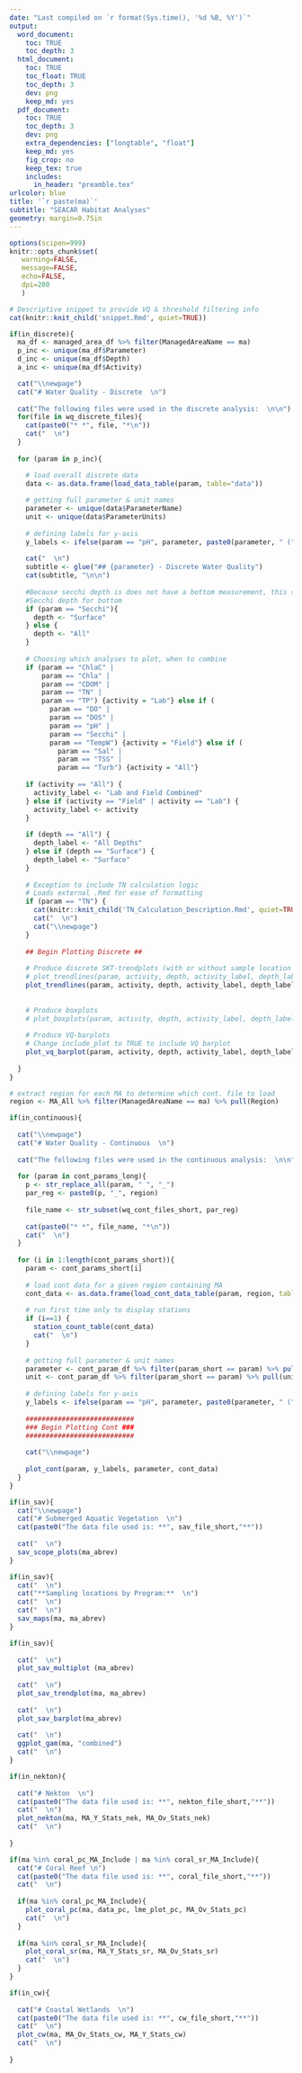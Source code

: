```yaml
---
date: "Last compiled on `r format(Sys.time(), '%d %B, %Y')`"
output:
  word_document:
    toc: TRUE
    toc_depth: 3
  html_document:
    toc: TRUE
    toc_float: TRUE
    toc_depth: 3
    dev: png
    keep_md: yes
  pdf_document:
    toc: TRUE
    toc_depth: 3
    dev: png
    extra_dependencies: ["longtable", "float"]
    keep_md: yes
    fig_crop: no
    keep_tex: true
    includes:
      in_header: "preamble.tex"
urlcolor: blue
title: '`r paste(ma)`'
subtitle: "SEACAR Habitat Analyses"
geometry: margin=0.75in
---
```


```r
options(scipen=999)
knitr::opts_chunk$set(
   warning=FALSE,
   message=FALSE,
   echo=FALSE,
   dpi=200
   )
```



```r

# Descriptive snippet to provide VQ & threshold filtering info
cat(knitr::knit_child('snippet.Rmd', quiet=TRUE))

```


```r

if(in_discrete){
  ma_df <- managed_area_df %>% filter(ManagedAreaName == ma)
  p_inc <- unique(ma_df$Parameter)
  d_inc <- unique(ma_df$Depth)
  a_inc <- unique(ma_df$Activity)

  cat("\\newpage")
  cat("# Water Quality - Discrete  \n")
  
  cat("The following files were used in the discrete analysis:  \n\n")
  for(file in wq_discrete_files){
    cat(paste0("* *", file, "*\n"))
    cat("  \n")
  }
  
  for (param in p_inc){

    # load overall discrete data
    data <- as.data.frame(load_data_table(param, table="data"))
    
    # getting full parameter & unit names
    parameter <- unique(data$ParameterName)
    unit <- unique(data$ParameterUnits)
  
    # defining labels for y-axis
    y_labels <- ifelse(param == "pH", parameter, paste0(parameter, " (" , unit, ")"))
    
    cat("  \n")
    subtitle <- glue("## {parameter} - Discrete Water Quality")
    cat(subtitle, "\n\n")
    
    #Because secchi depth is does not have a bottom measurement, this statement skips
    #Secchi depth for bottom
    if (param == "Secchi"){
      depth <- "Surface"
    } else {
      depth <- "All"
    }
    
    # Choosing which analyses to plot, when to combine 
    if (param == "ChlaC" |
        param == "Chla" |
        param == "CDOM" |
        param == "TN" |
        param == "TP") {activity = "Lab"} else if (
          param == "DO" |
          param == "DOS" |
          param == "pH" |
          param == "Secchi" |
          param == "TempW") {activity = "Field"} else if (
            param == "Sal" |
            param == "TSS" |
            param == "Turb") {activity = "All"}
  
    if (activity == "All") {
      activity_label <- "Lab and Field Combined"
    } else if (activity == "Field" | activity == "Lab") {
      activity_label <- activity
    }
  
    if (depth == "All") {
      depth_label <- "All Depths"
    } else if (depth == "Surface") {
      depth_label <- "Surface"
    }
    
    # Exception to include TN calculation logic
    # Loads external .Rmd for ease of formatting
    if (param == "TN") {
      cat(knitr::knit_child('TN_Calculation_Description.Rmd', quiet=TRUE))
      cat("  \n")
      cat("\\newpage")
    }
    
    ## Begin Plotting Discrete ##
    
    # Produce discrete SKT-trendplots (with or without sample location maps included)
    # plot_trendlines(param, activity, depth, activity_label, depth_label, y_labels, parameter, data)
    plot_trendlines(param, activity, depth, activity_label, depth_label, y_labels, parameter, data, include_map=FALSE)
    
    
    # Produce boxplots
    # plot_boxplots(param, activity, depth, activity_label, depth_label, y_labels, parameter, data)
  
    # Produce VQ-barplots
    # Change include_plot to TRUE to include VQ barplot
    plot_vq_barplot(param, activity, depth, activity_label, depth_label, y_labels, parameter, data, include_plot=FALSE)
    
  }
}

```


```r

# extract region for each MA to determine which cont. file to load
region <- MA_All %>% filter(ManagedAreaName == ma) %>% pull(Region)

if(in_continuous){
  
  cat("\\newpage")
  cat("# Water Quality - Continuous  \n")
  
  cat("The following files were used in the continuous analysis:  \n\n")
  
  for (param in cont_params_long){
    p <- str_replace_all(param, " ", "_")
    par_reg <- paste0(p, "_", region)
    
    file_name <- str_subset(wq_cont_files_short, par_reg)
    
    cat(paste0("* *", file_name, "*\n"))
    cat("  \n")
  }
  
  for (i in 1:length(cont_params_short)){
    param <- cont_params_short[i]
    
    # load cont data for a given region containing MA
    cont_data <- as.data.frame(load_cont_data_table(param, region, table="data"))
    
    # run first time only to display stations
    if (i==1) {
      station_count_table(cont_data)
      cat("  \n")
    }
    
    # getting full parameter & unit names
    parameter <- cont_param_df %>% filter(param_short == param) %>% pull(parameter)
    unit <- cont_param_df %>% filter(param_short == param) %>% pull(unit)
    
    # defining labels for y-axis
    y_labels <- ifelse(param == "pH", parameter, paste0(parameter, " (" , unit, ") - Monthly Average"))
    
    ###########################
    ### Begin Plotting Cont ###
    ###########################
    
    cat("\\newpage")
    
    plot_cont(param, y_labels, parameter, cont_data)
  }
}

```


```r

if(in_sav){
  cat("\\newpage")
  cat("# Submerged Aquatic Vegetation  \n")
  cat(paste0("The data file used is: **", sav_file_short,"**"))
  
  cat("  \n")
  sav_scope_plots(ma_abrev)
}

```


```r

if(in_sav){
  cat("  \n")
  cat("**Sampling locations by Program:**  \n")
  cat("  \n")
  cat("  \n")
  sav_maps(ma, ma_abrev)
}

```


```r


if(in_sav){
  
  cat("  \n")
  plot_sav_multiplot (ma_abrev)
  
  cat("  \n")
  plot_sav_trendplot(ma, ma_abrev)
  
  cat("  \n")
  plot_sav_barplot(ma_abrev)
  
  cat("  \n")
  ggplot_gam(ma, "combined")
  cat("  \n")
}


```



```r


if(in_nekton){
  
  cat("# Nekton  \n")
  cat(paste0("The data file used is: **", nekton_file_short,"**"))
  cat("  \n")
  plot_nekton(ma, MA_Y_Stats_nek, MA_Ov_Stats_nek)
  cat("  \n")
  
}


```



```r

if(ma %in% coral_pc_MA_Include | ma %in% coral_sr_MA_Include){
  cat("# Coral Reef \n")
  cat(paste0("The data file used is: **", coral_file_short,"**"))
  cat("  \n")
  
  if(ma %in% coral_pc_MA_Include){
    plot_coral_pc(ma, data_pc, lme_plot_pc, MA_Ov_Stats_pc)
    cat("  \n")
  }
  
  if(ma %in% coral_sr_MA_Include){
    plot_coral_sr(ma, MA_Y_Stats_sr, MA_Ov_Stats_sr)
    cat("  \n")
  }
}

```



```r

if(in_cw){
  
  cat("# Coastal Wetlands  \n")
  cat(paste0("The data file used is: **", cw_file_short,"**"))
  cat("  \n")
  plot_cw(ma, MA_Ov_Stats_cw, MA_Y_Stats_cw)
  cat("  \n")
  
}

```